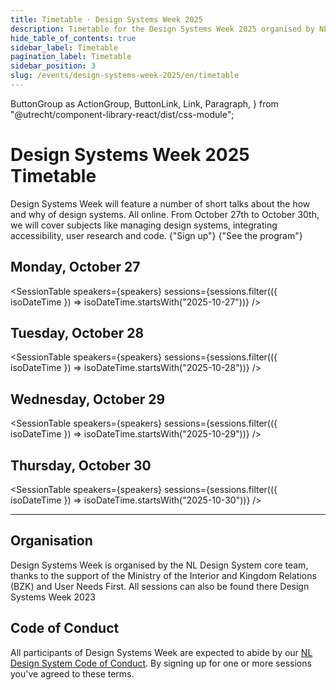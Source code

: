 ```yaml
---
title: Timetable · Design Systems Week 2025
description: Timetable for the Design Systems Week 2025 organised by NL Design System
hide_table_of_contents: true
sidebar_label: Timetable
pagination_label: Timetable
sidebar_position: 3
slug: /events/design-systems-week-2025/en/timetable
---
```


  ButtonGroup as ActionGroup,
  ButtonLink,
  Link,
  Paragraph,
} from "@utrecht/component-library-react/dist/css-module";

# Design Systems Week 2025 Timetable

<Paragraph lead>
  Design Systems Week will feature a number of short talks about the how and why of design systems. All online. From
  October 27th to October 30th, we will cover subjects like managing design systems, integrating accessibility, user
  research and code.
</Paragraph>

<ActionGroup>
  <ButtonLink href="/events/design-systems-week/en/sign-up" appearance="primary-action-button">
    {"Sign up"}
    <IconChevronRight />
  </ButtonLink>
  <ButtonLink href="/events/design-systems-week-2025/en/program" appearance="secondary-action-button">
    {"See the program"}
    <IconChevronRight />
  </ButtonLink>
</ActionGroup>

## Monday, October 27

<SessionTable
  speakers={speakers}
  sessions={sessions.filter(({ isoDateTime }) => isoDateTime.startsWith("2025-10-27"))}
/>

## Tuesday, October 28

<SessionTable
  speakers={speakers}
  sessions={sessions.filter(({ isoDateTime }) => isoDateTime.startsWith("2025-10-28"))}
/>

## Wednesday, October 29

<SessionTable
  speakers={speakers}
  sessions={sessions.filter(({ isoDateTime }) => isoDateTime.startsWith("2025-10-29"))}
/>

## Thursday, October 30

<SessionTable
  speakers={speakers}
  sessions={sessions.filter(({ isoDateTime }) => isoDateTime.startsWith("2025-10-30"))}
/>

<hr></hr>

## Organisation

Design Systems Week is organised by the NL Design System core team, thanks to the support of the Ministry of the Interior and Kingdom Relations (BZK) and <Link href="https://international.gebruikercentraal.nl">User Needs First</Link>. All sessions can also be found there <Link href="https://international.gebruikercentraal.nl/design-systems-week-2023/">Design Systems Week 2023</Link>

## Code of Conduct

All participants of Design Systems Week are expected to abide by our [NL Design System Code of Conduct](https://github.com/nl-design-system/.github/blob/main/CODE_OF_CONDUCT.md). By signing up for one or more sessions you've agreed to these terms.
